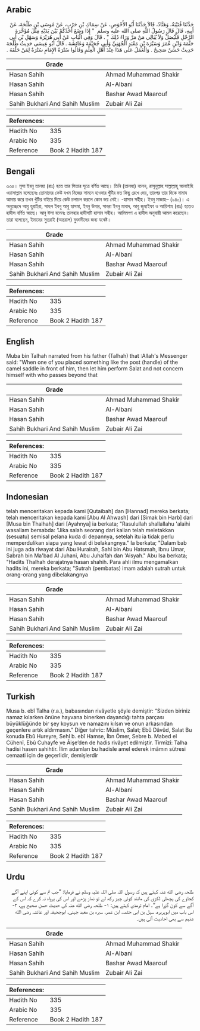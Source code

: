 ## Arabic


<div dir="rtl" lang="ar" style={{fontSize:'larger',backgroundColor:'#f8f9fa',padding:20}}>
حَدَّثَنَا قُتَيْبَةُ، وَهَنَّادٌ، قَالاَ حَدَّثَنَا أَبُو الأَحْوَصِ، عَنْ سِمَاكِ بْنِ حَرْبٍ، عَنْ مُوسَى بْنِ طَلْحَةَ، عَنْ أَبِيهِ، قَالَ قَالَ رَسُولُ اللَّهِ صلى الله عليه وسلم ‏ "‏ إِذَا وَضَعَ أَحَدُكُمْ بَيْنَ يَدَيْهِ مِثْلَ مُؤَخَّرَةِ الرَّحْلِ فَلْيُصَلِّ وَلاَ يُبَالِي مَنْ مَرَّ وَرَاءَ ذَلِكَ ‏"‏ ‏.‏ قَالَ وَفِي الْبَابِ عَنْ أَبِي هُرَيْرَةَ وَسَهْلِ بْنِ أَبِي حَثْمَةَ وَابْنِ عُمَرَ وَسَبْرَةَ بْنِ مَعْبَدٍ الْجُهَنِيِّ وَأَبِي جُحَيْفَةَ وَعَائِشَةَ ‏.‏ قَالَ أَبُو عِيسَى حَدِيثُ طَلْحَةَ حَدِيثٌ حَسَنٌ صَحِيحٌ ‏.‏ وَالْعَمَلُ عَلَى هَذَا عِنْدَ أَهْلِ الْعِلْمِ وَقَالُوا سُتْرَةُ الإِمَامِ سُتْرَةٌ لِمَنْ خَلْفَهُ ‏.‏
</div>
<div style={{backgroundColor:'#f8f9fa',padding:20, marginBottom: 10}}><table> <thead> <tr> <th>Grade</th> <th></th> </tr> </thead> <tbody> <tr><td>Hasan Sahih</td><td>Ahmad Muhammad Shakir</td></tr><tr><td>Hasan Sahih</td><td>Al-Albani</td></tr><tr><td>Hasan Sahih</td><td>Bashar Awad Maarouf</td></tr><tr><td>Sahih Bukhari And Sahih Muslim</td><td>Zubair Ali Zai</td></tr></tbody></table><table> <thead> <tr> <th>References:</th> <th></th> </tr> </thead> <tbody><tr><td>Hadith No</td><td>335</td></tr><tr><td>Arabic No</td><td>335</td></tr><tr><td>Reference</td><td>Book 2 Hadith 187</td></tr></tbody></table></div>

## Bengali


<div dir="ltr" lang="bn" style={{fontSize:'larger',backgroundColor:'#f8f9fa',padding:20}}>
৩৩৫। মূসা ইবনু তালহা (রাঃ) হতে তার পিতার সূত্রে বর্ণিত আছে। তিনি (তালহা) বলেন, রাসূলুল্লাহ সাল্লাল্লাহু আলাইহি ওয়াসাল্লাম বলেছেনঃ তোমাদের কেউ যখন নিজের সামনে হাওদার খুঁটির মত কিছু রেখে দেয়, তারপর তার দিকে নামায আদায় করে তখন খুঁটির বাইরে দিয়ে কেউ চলাচল করলে কোন ভয় নেই। -হাসান সহীহ। ইবনু মাজাহ– (৯৪০)। এ অনুচ্ছেদে আবু হুরাইরা, সাহল ইবনু আবু হাসমা, ইবনু উমার, সাবরা ইবনু মাবাদ, আবু জুহাইফা ও আয়িশাহ (রাঃ) হতেও হাদীস বর্ণিত আছে। আবু ঈসা বলেনঃ তালহার হাদীসটি হাসান সহীহ। আলিমগণ এ হাদীস অনুযায়ী আমল করেছেন। তারা বলেছেন, ইমামের সুতরাই (অন্তরাল) মুক্তাদীদের জন্য যথেষ্ট।
</div>
<div style={{backgroundColor:'#f8f9fa',padding:20, marginBottom: 10}}><table> <thead> <tr> <th>Grade</th> <th></th> </tr> </thead> <tbody> <tr><td>Hasan Sahih</td><td>Ahmad Muhammad Shakir</td></tr><tr><td>Hasan Sahih</td><td>Al-Albani</td></tr><tr><td>Hasan Sahih</td><td>Bashar Awad Maarouf</td></tr><tr><td>Sahih Bukhari And Sahih Muslim</td><td>Zubair Ali Zai</td></tr></tbody></table><table> <thead> <tr> <th>References:</th> <th></th> </tr> </thead> <tbody><tr><td>Hadith No</td><td>335</td></tr><tr><td>Arabic No</td><td>335</td></tr><tr><td>Reference</td><td>Book 2 Hadith 187</td></tr></tbody></table></div>

## English


<div dir="ltr" lang="en" style={{fontSize:'larger',backgroundColor:'#f8f9fa',padding:20}}>
Muba bin Talhah narrated from his father (Talhah) that :Allah's Messenger said: "When one of you placed something like the post (handle) of the camel saddle in front of him, then let him perform Salat and not concern himself with who passes beyond that
</div>
<div style={{backgroundColor:'#f8f9fa',padding:20, marginBottom: 10}}><table> <thead> <tr> <th>Grade</th> <th></th> </tr> </thead> <tbody> <tr><td>Hasan Sahih</td><td>Ahmad Muhammad Shakir</td></tr><tr><td>Hasan Sahih</td><td>Al-Albani</td></tr><tr><td>Hasan Sahih</td><td>Bashar Awad Maarouf</td></tr><tr><td>Sahih Bukhari And Sahih Muslim</td><td>Zubair Ali Zai</td></tr></tbody></table><table> <thead> <tr> <th>References:</th> <th></th> </tr> </thead> <tbody><tr><td>Hadith No</td><td>335</td></tr><tr><td>Arabic No</td><td>335</td></tr><tr><td>Reference</td><td>Book 2 Hadith 187</td></tr></tbody></table></div>

## Indonesian


<div dir="ltr" lang="id" style={{fontSize:'larger',backgroundColor:'#f8f9fa',padding:20}}>
telah menceritakan kepada kami [Qutaibah] dan [Hannad] mereka berkata; telah menceritakan kepada kami [Abu Al Ahwash] dari [Simak bin Harb] dari [Musa bin Thalhah] dari [Ayahnya] ia berkata; "Rasulullah shallallahu 'alaihi wasallam bersabda: "Jika salah seorang dari kalian telah meletakkan (sesuatu) semisal pelana kuda di depannya, setelah itu ia tidak perlu memperdulikan siapa yang lewat di belakangnya." Ia berkata; "Dalam bab ini juga ada riwayat dari Abu Hurairah, Sahl bin Abu Hatsmah, Ibnu Umar, Sabrah bin Ma'bad Al Juhani, Abu Juhaifah dan 'Aisyah." Abu Isa berkata; "Hadits Thalhah derajatnya hasan shahih. Para ahli ilmu mengamalkan hadits ini, mereka berkata; "Sutrah (pembatas) imam adalah sutrah untuk orang-orang yang dibelakangnya
</div>
<div style={{backgroundColor:'#f8f9fa',padding:20, marginBottom: 10}}><table> <thead> <tr> <th>Grade</th> <th></th> </tr> </thead> <tbody> <tr><td>Hasan Sahih</td><td>Ahmad Muhammad Shakir</td></tr><tr><td>Hasan Sahih</td><td>Al-Albani</td></tr><tr><td>Hasan Sahih</td><td>Bashar Awad Maarouf</td></tr><tr><td>Sahih Bukhari And Sahih Muslim</td><td>Zubair Ali Zai</td></tr></tbody></table><table> <thead> <tr> <th>References:</th> <th></th> </tr> </thead> <tbody><tr><td>Hadith No</td><td>335</td></tr><tr><td>Arabic No</td><td>335</td></tr><tr><td>Reference</td><td>Book 2 Hadith 187</td></tr></tbody></table></div>

## Turkish


<div dir="ltr" lang="tr" style={{fontSize:'larger',backgroundColor:'#f8f9fa',padding:20}}>
Musa b. ebî Talha (r.a.), babasından rivâyetle şöyle demiştir: “Sizden biriniz namaz kılarken önüne hayvana binerken dayandığı tahta parçası büyüklüğünde bir şey koysun ve namazını kılsın ve onun arkasından geçenlere artık aldırmasın.” Diğer tahric: Müslim, Salat; Ebû Dâvûd, Salat Bu konuda Ebû Hureyre, Sehl b. ebî Hamse, İbn Ömer, Sebre b. Mabed el Cühenî, Ebû Cuhayfe ve Âişe’den de hadis rivâyet edilmiştir. Tirmîzî: Talha hadisi hasen sahihtir. İlim adamları bu hadisle amel ederek imâmın sütresi cemaati için de geçerlidir, demişlerdir
</div>
<div style={{backgroundColor:'#f8f9fa',padding:20, marginBottom: 10}}><table> <thead> <tr> <th>Grade</th> <th></th> </tr> </thead> <tbody> <tr><td>Hasan Sahih</td><td>Ahmad Muhammad Shakir</td></tr><tr><td>Hasan Sahih</td><td>Al-Albani</td></tr><tr><td>Hasan Sahih</td><td>Bashar Awad Maarouf</td></tr><tr><td>Sahih Bukhari And Sahih Muslim</td><td>Zubair Ali Zai</td></tr></tbody></table><table> <thead> <tr> <th>References:</th> <th></th> </tr> </thead> <tbody><tr><td>Hadith No</td><td>335</td></tr><tr><td>Arabic No</td><td>335</td></tr><tr><td>Reference</td><td>Book 2 Hadith 187</td></tr></tbody></table></div>

## Urdu


<div dir="rtl" lang="ur" style={{fontSize:'larger',backgroundColor:'#f8f9fa',padding:20}}>
طلحہ رضی الله عنہ کہتے ہیں کہ رسول اللہ صلی اللہ علیہ وسلم نے فرمایا: ”جب تم سے کوئی اپنے آگے کجاوے کی پچھلی لکڑی کی مانند کوئی چیز رکھ لے تو نماز پڑھے اور اس کی پرواہ نہ کرے کہ اس کے آگے سے کون گزرا ہے“۔ امام ترمذی کہتے ہیں: ۱- طلحہ رضی الله عنہ کی حدیث حسن صحیح ہے، ۲- اس باب میں ابوہریرہ، سہل بن ابی حثمہ، ابن عمر، سبرہ بن معبد جہنی، ابوجحیفہ اور عائشہ رضی الله عنہم سے بھی احادیث آئی ہیں۔
</div>
<div style={{backgroundColor:'#f8f9fa',padding:20, marginBottom: 10}}><table> <thead> <tr> <th>Grade</th> <th></th> </tr> </thead> <tbody> <tr><td>Hasan Sahih</td><td>Ahmad Muhammad Shakir</td></tr><tr><td>Hasan Sahih</td><td>Al-Albani</td></tr><tr><td>Hasan Sahih</td><td>Bashar Awad Maarouf</td></tr><tr><td>Sahih Bukhari And Sahih Muslim</td><td>Zubair Ali Zai</td></tr></tbody></table><table> <thead> <tr> <th>References:</th> <th></th> </tr> </thead> <tbody><tr><td>Hadith No</td><td>335</td></tr><tr><td>Arabic No</td><td>335</td></tr><tr><td>Reference</td><td>Book 2 Hadith 187</td></tr></tbody></table></div>